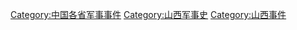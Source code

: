 [[Category:中国各省军事事件|Category:中国各省军事事件]]
[[Category:山西军事史|Category:山西军事史]]
[[Category:山西事件|Category:山西事件]]